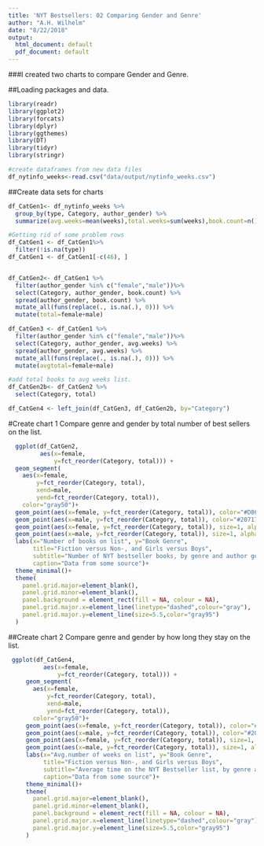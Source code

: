 ```yaml
---
title: 'NYT Bestsellers: 02 Comparing Gender and Genre'
author: "A.H. Wilhelm"
date: "8/22/2018"
output:
  html_document: default
  pdf_document: default
---
```



###I created two charts to compare Gender and Genre.

##Loading packages and data.

```r
library(readr)
library(ggplot2)
library(forcats)
library(dplyr)
library(ggthemes) 
library(DT)
library(tidyr) 
library(stringr)

#create dataframes from new data files
df_nytinfo_weeks<-read.csv("data/output/nytinfo_weeks.csv")

```

##Create data sets for charts


```r

df_CatGen1<- df_nytinfo_weeks %>% 
  group_by(type, Category, author_gender) %>% 
  summarize(avg.weeks=mean(weeks),total.weeks=sum(weeks),book.count=n()) 

#Getting rid of some problem rows
df_CatGen1 <- df_CatGen1%>% 
  filter(!is.na(type)) 
df_CatGen1 <- df_CatGen1[-c(46), ]


df_CatGen2<- df_CatGen1 %>% 
  filter(author_gender %in% c("female","male"))%>% 
  select(Category, author_gender, book.count) %>% 
  spread(author_gender, book.count) %>% 
  mutate_all(funs(replace(., is.na(.), 0))) %>% 
  mutate(total=female+male)

df_CatGen3 <- df_CatGen1 %>% 
  filter(author_gender %in% c("female","male"))%>% 
  select(Category, author_gender, avg.weeks) %>% 
  spread(author_gender, avg.weeks) %>% 
  mutate_all(funs(replace(., is.na(.), 0))) %>% 
  mutate(avgtotal=female+male)

#add total books to avg weeks list.
df_CatGen2b<- df_CatGen2 %>%  
  select(Category, total)

df_CatGen4 <- left_join(df_CatGen3, df_CatGen2b, by="Category")

```

#Create chart 1
Compare genre and gender by total number of best sellers on the list.
```r
  ggplot(df_CatGen2,
         aes(x=female, 
             y=fct_reorder(Category, total))) +
  geom_segment(
    aes(x=female, 
        y=fct_reorder(Category, total),
        xend=male,
        yend=fct_reorder(Category, total)),
    color="gray50")+
  geom_point(aes(x=female, y=fct_reorder(Category, total)), color="#D8666D", size=3.5, alpha=0.7)+
  geom_point(aes(x=male, y=fct_reorder(Category, total)), color="#207178", size=3.5, alpha=0.5)+
  geom_point(aes(x=female, y=fct_reorder(Category, total)), size=1, alpha=0.5)+
  geom_point(aes(x=male, y=fct_reorder(Category, total)), size=1, alpha=0.5)+
  labs(x="Number of books on list", y="Book Genre",
       title="Fiction versus Non-, and Girls versus Boys",
       subtitle="Number of NYT bestseller books, by genre and author gender, 2008-2016",
       caption="Data from some source")+
  theme_minimal()+
  theme(
    panel.grid.major=element_blank(),
    panel.grid.minor=element_blank(),
    panel.background = element_rect(fill = NA, colour = NA),
    panel.grid.major.x=element_line(linetype="dashed",colour="gray"),
    panel.grid.major.y=element_line(size=5.5,color="gray95")
  )

```

##Create chart 2 
Compare genre and gender by how long they stay on the list.
```r
 ggplot(df_CatGen4,
          aes(x=female, 
              y=fct_reorder(Category, total))) +
     geom_segment(
       aes(x=female, 
           y=fct_reorder(Category, total),
           xend=male,
           yend=fct_reorder(Category, total)),
       color="gray50")+
     geom_point(aes(x=female, y=fct_reorder(Category, total)), color="#D8666D", size=3.5, alpha=0.7)+
     geom_point(aes(x=male, y=fct_reorder(Category, total)), color="#207178", size=3.5, alpha=0.5)+
     geom_point(aes(x=female, y=fct_reorder(Category, total)), size=1, alpha=0.5)+
     geom_point(aes(x=male, y=fct_reorder(Category, total)), size=1, alpha=0.5)+
     labs(x="Avg.number of weeks on list", y="Book Genre",
          title="Fiction versus Non-, and Girls versus Boys",
          subtitle="Average time on the NYT Bestseller list, by genre and gender, 2008-2016",
          caption="Data from some source")+
     theme_minimal()+
     theme(
       panel.grid.major=element_blank(),
       panel.grid.minor=element_blank(),
       panel.background = element_rect(fill = NA, colour = NA),
       panel.grid.major.x=element_line(linetype="dashed",colour="gray"),
       panel.grid.major.y=element_line(size=5.5,color="gray95")
     )
```

